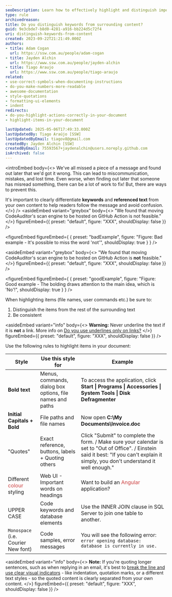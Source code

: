 ```yaml
---
seoDescription: Learn how to effectively highlight and distinguish important keywords and referenced text in your documentation to ensure clarity and prevent misinterpretation.
type: rule
archivedreason:
title: Do you distinguish keywords from surrounding content?
guid: 9e3cbde7-b8d0-4281-a916-bb224d5c72f4
uri: distinguish-keywords-from-content
created: 2023-09-22T21:21:49.000Z
authors:
- title: Adam Cogan
  url: https://ssw.com.au/people/adam-cogan
- title: Jayden Alchin
  url: https://www.ssw.com.au/people/jayden-alchin
- title: Tiago Araujo
  url: https://www.ssw.com.au/people/tiago-araujo
related:
- use-correct-symbols-when-documenting-instructions
- do-you-make-numbers-more-readable
- awesome-documentation
- style-quotations
- formatting-ui-elements
- indent
redirects:
- do-you-highlight-actions-correctly-in-your-document
- highlight-items-in-your-document

lastUpdated: 2025-05-06T17:49:33.000Z
lastUpdatedBy: Tiago Araújo [SSW]
lastUpdatedByEmail: tiagov8@gmail.com
createdBy: Jayden Alchin [SSW]
createdByEmail: 75593567+jaydenalchin@users.noreply.github.com
isArchived: false
---
```


<introEmbed
  body={<>
We've all missed a piece of a message and found out later that we'd got it wrong. This can lead to miscommunication, mistakes, and lost time. Even worse, when finding out later that someone has misread something, there can be a lot of work to fix! But, there are ways to prevent this.

It's important to clearly differentiate **keywords** and **referenced text** from your own content to help readers follow the message and avoid confusion.
  </>}
/>
<asideEmbed
  variant="greybox"
  body={<>
    "We found that moving CodeAuditor's scan engine to be hosted on GitHub Action is not feasible."
  </>}
  figureEmbed={{
    preset: "default",
    figure: "XXX",
    shouldDisplay: false
  }}
/>

<figureEmbed figureEmbed={ {
  preset: "badExample",
  figure: "Figure: Bad example - It's possible to miss the word 'not'",
  shouldDisplay: true
} } />


<asideEmbed
  variant="greybox"
  body={<>
    "We found that moving CodeAuditor's scan engine to be hosted on GitHub Action is **not** feasible."
  </>}
  figureEmbed={{
    preset: "default",
    figure: "XXX",
    shouldDisplay: false
  }}
/>

<figureEmbed figureEmbed={ {
  preset: "goodExample",
  figure: "Figure: Good example - The bolding draws attention to the main idea, which is 'No'!",
  shouldDisplay: true
} } />


When highlighting items (file names, user commands etc.) be sure to:

1. Distinguish the items from the rest of the surrounding text
2. Be consistent

<asideEmbed
  variant="info"
  body={<>
    **Warning:** Never underline the text if it is **not** a link. More info on [Do you use underlines only on links?](/do-you-use-underlines-only-on-links)
  </>}
  figureEmbed={{
    preset: "default",
    figure: "XXX",
    shouldDisplay: false
  }}
/>

Use the following rules to highlight items in your document:

| Style | Use this style for | Example |
| --- | --- | --- |
| **Bold text**  | Menus, commands, dialog box options, file names and paths | To access the application, click  **Start \| Programs \| Accessories \| System Tools \| Disk Defragmenter**  |
| **Initial Capitals + Bold**  | File paths and file names |  Now open  **C:\My Documents\Invoice.doc**  |
| "Quotes" |  Exact reference, buttons, labels + Quoting others | Click "Submit" to complete the form. / Make sure your calendar is set to "Out of Office". / Einstein said it best: "If you can't explain it simply, you don't understand it well enough." |
| Different <span style="color:#cc4141">colour</span> styling | Web UI - Important words on headings | Want to build an <span style="color:#cc4141">Angular</span> application? |
| UPPER CASE | Code keywords and database elements | Use the INNER JOIN clause in SQL Server to join one table to another. |
| `Monospace` (i.e. Courier New font) | Code samples, error messages | You will see the following error: `error opening database: database is currently in use.` |

<asideEmbed
  variant="info"
  body={<>
    **Note:** If you're quoting longer sentences, such as when replying in an email, it's best to [break the line and use clear visual indicators](/style-quotations) - like indentation, quotation marks, or a different text styles - so the quoted content is clearly separated from your own content.
  </>}
  figureEmbed={{
    preset: "default",
    figure: "XXX",
    shouldDisplay: false
  }}
/>
